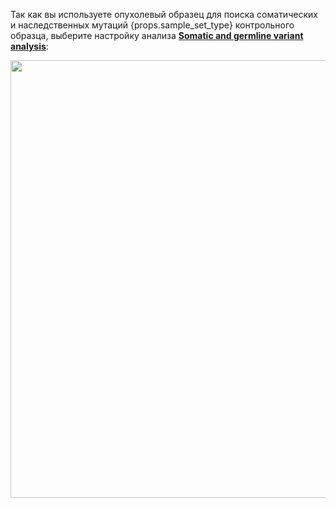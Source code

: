 <span>Так как вы используете опухолевый образец для поиска соматических и наследственных
мутаций {props.sample_set_type} контрольного образца, выберите настройку
анализа <b><a href="/settings/settings/main-presets#somаtic-variant-analysis">Somatic and germline variant analysis</a></b>:</span>

<p align="center">
<img src={require('/img/version_1.02/TN_preset.png').default} width="700"/>
</p>